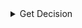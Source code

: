 
<details>
<summary>Get Decision</summary>
<Tabs>
<TabItem value="go" label="Go">

```go
package main

import (
	"context"
	"log"

	"github.com/opentdf/platform/protocol/go/authorization"
	"github.com/opentdf/platform/protocol/go/entity"
	"github.com/opentdf/platform/protocol/go/policy"
	"github.com/opentdf/platform/sdk"
)

func main() {

	platformEndpoint := "http://localhost:8080"

	// Create a new client
	client, err := sdk.New(
		platformEndpoint,
		sdk.WithClientCredentials("opentdf", "secret", nil),
	)

	if err != nil {
		log.Fatal(err)
	}

	// Get Decision using v2 API
	decisionReq := &authorization.GetDecisionRequest{
		EntityIdentifier: &authorization.EntityIdentifier{
			EntityChain: &entity.EntityChain{
				Entities: []*entity.Entity{
					{
						Id: "entity-1",
						EntityType: &entity.Entity_ClientId{
							ClientId: "opentdf",
						},
					},
				},
			},
		},
		Action: &policy.Action{
			Name: "decrypt",
		},
		Resource: &authorization.Resource{
			AttributeValues: &authorization.Resource_AttributeValues{
				Fqns: []string{"https://opentdf.io/attr/role/value/developer"},
			},
		},
	}

	decision, err := client.Authorization.GetDecision(context.Background(), decisionReq)
	if err != nil {
		log.Fatal(err)
	}

	log.Printf("Decision: %v", decision.GetDecision().GetDecision())
}
```

</TabItem>
<TabItem value="java" label="Java">

```java
package io.opentdf.platform;
import io.opentdf.platform.sdk.*;

import java.util.concurrent.ExecutionException;

import io.opentdf.platform.authorization.*;
import io.opentdf.platform.entity.*;
import io.opentdf.platform.policy.*;

public class GetDecision {
    public static void main(String[] args) throws ExecutionException, InterruptedException{

        String clientId = "opentdf";
        String clientSecret = "secret";
        String platformEndpoint = "http://localhost:8080";

        SDKBuilder builder = new SDKBuilder();
        SDK sdk = builder.platformEndpoint(platformEndpoint)
                .clientSecret(clientId, clientSecret).useInsecurePlaintextConnection(true)
                .build();
    
        // Get Decision using v2 API
        GetDecisionRequest request = GetDecisionRequest.newBuilder()
            .setEntityIdentifier(
                EntityIdentifier.newBuilder()
                    .setEntityChain(
                        EntityChain.newBuilder()
                            .addEntities(
                                Entity.newBuilder()
                                    .setId("entity-1")
                                    .setClientId("opentdf")
                            )
                    )
            )
            .setAction(
                Action.newBuilder()
                    .setName("decrypt")
            )
            .setResource(
                Resource.newBuilder()
                    .setAttributeValues(
                        Resource.AttributeValues.newBuilder()
                            .addFqns("https://opentdf.io/attr/role/value/developer")
                    )
            )
            .build();

        GetDecisionResponse resp = sdk.getServices().authorization().getDecision(request).get();

        System.out.println("Decision: " + resp.getDecision().getDecision());
    }
}
```

</TabItem>
<TabItem value="js" label="Javascript">

```javascript
```

</TabItem>
</Tabs>
</details>